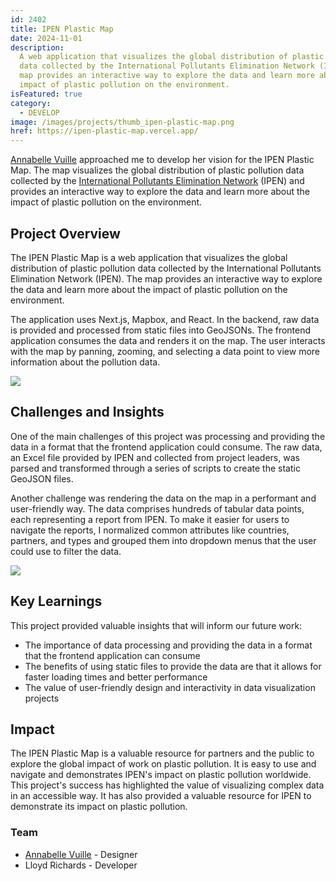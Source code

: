 ```yaml
---
id: 2402
title: IPEN Plastic Map
date: 2024-11-01
description:
  A web application that visualizes the global distribution of plastic pollution
  data collected by the International Pollutants Elimination Network (IPEN). The
  map provides an interactive way to explore the data and learn more about the
  impact of plastic pollution on the environment.
isFeatured: true
category:
  - DEVELOP
image: /images/projects/thumb_ipen-plastic-map.png
href: https://ipen-plastic-map.vercel.app/
---
```


[Annabelle Vuille](https://www.linkedin.com/in/annabelle-vuille/) approached me
to develop her vision for the IPEN Plastic Map. The map visualizes the global
distribution of plastic pollution data collected by the
[International Pollutants Elimination Network](https://www.stoppoisonplastic.org/)
(IPEN) and provides an interactive way to explore the data and learn more about
the impact of plastic pollution on the environment.

## Project Overview

The IPEN Plastic Map is a web application that visualizes the global
distribution of plastic pollution data collected by the International Pollutants
Elimination Network (IPEN). The map provides an interactive way to explore the
data and learn more about the impact of plastic pollution on the environment.

The application uses Next.js, Mapbox, and React. In the backend, raw data is
provided and processed from static files into GeoJSONs. The frontend application
consumes the data and renders it on the map. The user interacts with the map by
panning, zooming, and selecting a data point to view more information about the
pollution data.

![](/images/projects/2402/ipen-plastic-map-01.png)

## Challenges and Insights

One of the main challenges of this project was processing and providing the data
in a format that the frontend application could consume. The raw data, an Excel
file provided by IPEN and collected from project leaders, was parsed and
transformed through a series of scripts to create the static GeoJSON files.

Another challenge was rendering the data on the map in a performant and
user-friendly way. The data comprises hundreds of tabular data points, each
representing a report from IPEN. To make it easier for users to navigate the
reports, I normalized common attributes like countries, partners, and types and
grouped them into dropdown menus that the user could use to filter the data.

![](/images/projects/2402/ipen-plastic-map-02.png)

## Key Learnings

This project provided valuable insights that will inform our future work:

- The importance of data processing and providing the data in a format that the
  frontend application can consume
- The benefits of using static files to provide the data are that it allows for
  faster loading times and better performance
- The value of user-friendly design and interactivity in data visualization
  projects

## Impact

The IPEN Plastic Map is a valuable resource for partners and the public to
explore the global impact of work on plastic pollution. It is easy to use and
navigate and demonstrates IPEN's impact on plastic pollution worldwide. This
project's success has highlighted the value of visualizing complex data in an
accessible way. It has also provided a valuable resource for IPEN to demonstrate
its impact on plastic pollution.

### Team

- [Annabelle Vuille](https://www.linkedin.com/in/annabelle-vuille/) - Designer
- Lloyd Richards - Developer
